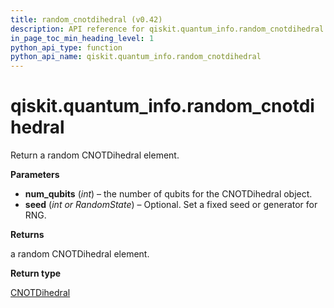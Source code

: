 ```yaml
---
title: random_cnotdihedral (v0.42)
description: API reference for qiskit.quantum_info.random_cnotdihedral in qiskit v0.42
in_page_toc_min_heading_level: 1
python_api_type: function
python_api_name: qiskit.quantum_info.random_cnotdihedral
---
```


<span id="qiskit-quantum-info-random-cnotdihedral" />

# qiskit.quantum\_info.random\_cnotdihedral

<Function id="qiskit.quantum_info.random_cnotdihedral" isDedicatedPage={true} github="https://github.com/qiskit/qiskit/tree/stable/0.23/qiskit/quantum_info/operators/dihedral/random.py" signature="random_cnotdihedral(num_qubits, seed=None)">
  Return a random CNOTDihedral element.

  **Parameters**

  *   **num\_qubits** (*int*) – the number of qubits for the CNOTDihedral object.
  *   **seed** (*int or RandomState*) – Optional. Set a fixed seed or generator for RNG.

  **Returns**

  a random CNOTDihedral element.

  **Return type**

  [CNOTDihedral](qiskit.quantum_info.CNOTDihedral "qiskit.quantum_info.CNOTDihedral")
</Function>


